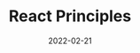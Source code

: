---
title: 'React Principles'
date: 2022-02-21
slug: '/react-principles'
canonicalUrl: 'https://random-blog-about-curses.com'
excerpt: true
---